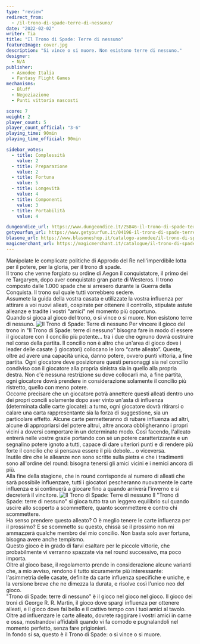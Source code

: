 ```yaml
---
type: "review"
redirect_from:
  - /il-trono-di-spade-terre-di-nessuno/
date: "2022-02-02"
writer: Tia
title: "Il Trono di Spade: Terre di nessuno"
featureImage: cover.jpg
description: "Si vince o si muore. Non esistono terre di nessuno."
designer:
  - N/A
publisher:
  - Asmodee Italia
  - Fantasy Flight Games
mechanisms:
  - Bluff
  - Negoziazione
  - Punti vittoria nascosti

score: 7
weight: 2
player_count: 5
player_count_official: "3-6"
playing_time: 90min
playing_time_official: 90min

sidebar_votes:
  - title: Complessità
    value: 2
  - title: Preparazione
    value: 2
  - title: Fortuna
    value: 5
  - title: Longevità
    value: 4
  - title: Componenti
    value: 3
  - title: Portabilità
    value: 4

dungeondice_url: https://www.dungeondice.it/25846-il-trono-di-spade-terre-di-nessuno.html
getyourfun_url: https://www.getyourfun.it/04196-il-trono-di-spade-terre-di-nessuno-giochi-di-carte.html
blasone_url: https://www.blasoneshop.it/catalogo-asmodee/il-trono-di-spade-terre-di-nessuno-72-1568
magicmerchant_url: https://magicmerchant.it/catalogue/il-trono-di-spade-terre-di-nessuno-56800/
---
```


<Setting>
  Manipolate le complicate politiche di Approdo del Re nell'imperdibile lotta
  per il potere, per la gloria, per il trono di spade.
  <br />
  Il trono che venne forgiato su ordine di Aegon il conquistatore, il primo dei
  re Targaryen, dopo aver conquistato gran parte di Westeros. Il trono composto
  dalle 1.000 spade che si arresero durante la Guerra della Conquista. Il trono
  sul quale tutti vorrebbero sedere.
  <br />
  Assumete la guida della vostra casata e utilizzate la vostra influenza per
  attirare a voi nuovi alleati, cospirate per ottenere il controllo, stipulate
  astute alleanze e tradite i vostri "amici" nel momento più opportuno.
  <br />
  Quando si gioca al gioco del trono, o si vince o si muore. Non esistono terre
  di nessuno.
</Setting>

<Spotify playlistId="26ydPfDpkjllVC0QqCWg82" />

<img src="./game1.jpg" alt="Il Trono di Spade: Terre di nessuno" />

<Rules>
  Per vincere il gioco del trono in "Il Trono di Spade: terre di nessuno"
  bisogna fare in modo di essere il giocatore con il concilio più potente... tra
  i due che ognuno dovrà costruire nel corso della partita. Il concilio non è
  altro che un'area di gioco dove i leader delle casate (i giocatori) collocano
  le loro “carte alleato”. Queste, oltre ad avere una capacità unica, danno
  potere, ovvero punti vittoria, a fine partita. Ogni giocatore deve posizionare
  questi personaggi sia nel concilio condiviso con il giocatore alla propria
  sinistra sia in quello alla propria destra. Non c'è nessuna restrizione su
  dove collocarli ma, a fine partita, ogni giocatore dovrà prendere in
  considerazione solamente il concilio più ristretto, quello con meno potere.
  <br />
  Occorre precisare che un giocatore potrà annettere questi alleati dentro uno
  dei propri concili solamente dopo aver vinto un'asta di influenza (determinata
  dalle carte giocate): a turno, ogni giocatore dovrà ritirarsi o calare una
  carta rappresentante sia la forza di suggestione, sia un particolare effetto.
  Alcune carte permetteranno di rubare influenza ad altri, alcune di
  appropriarsi del potere altrui, altre ancora obbligheranno i propri vicini a
  doversi comportare in un determinato modo. Così facendo, l'alleato entrerà
  nelle vostre grazie portando con sé un potere caratterizzante e un segnalino
  potere ignoto a tutti, capace di dare ulteriori punti e di rendere più forte
  il concilio che si pensava essere il più debole... o viceversa.
  <br />
  Inutile dire che le alleanze non sono scritte sulla pietra e che i tradimenti
  sono all'ordine del round: bisogna tenersi gli amici vicini e i nemici ancora
  di più.
  <br />
  Alla fine della stagione, che in round corrisponde al numero di alleati che
  sarà possibile influenzare, tutti i giocatori pescheranno nuovamente le carte
  influenza e si continuerà a giocare fino a quando arriverà l'inverno e si
  decreterà il vincitore.
</Rules>

<img src="./game2.jpg" alt="Il Trono di Spade: Terre di nessuno" />

<Feedback>
  Il "Trono di Spade: terre di nessuno" si gioca tutto tra un leggero equilibrio
  sul quando uscire allo scoperto a scommettere, quanto scommettere e contro chi
  scommettere.
  <br />
  Ha senso prendere questo alleato? O è meglio tenere le carte influenza per il
  prossimo? E se scommetto su questo, chissà se il prossimo non mi ammazzerà
  qualche membro del mio concilio. Non basta solo aver fortuna, bisogna avere
  anche tempismo.
  <br />
  Questo gioco è in grado di farvi esaltare per le piccole vittorie, che
  probabilmente vi verranno spazzate via nel round successivo, ma poco importa.
  <br />
  Oltre al gioco base, il regolamento prende in considerazione alcune varianti
  che, a mio avviso, rendono il tutto sicuramente più interessante: l'asimmetria
  delle casate, definite da carte influenza specifiche e uniche, e la versione
  breve che ne dimezza la durata, e risolve così l'unico neo del gioco.
  <br />
  "Trono di Spade: terre di nessuno" è il gioco nel gioco nel gioco. Il gioco
  dei troni di George R. R. Martin, il gioco dove spargi influenza per ottenere
  alleati, e il gioco dove fai bello e il cattivo tempo con i tuoi amici al
  tavolo. Oltre ad influenzare le carte alleato, dovrete raggirare i vostri
  amici in carne e ossa, mostrandovi affidabili quando vi fa comodo e
  pugnalandoli nel momento perfetto, senza fare prigionieri.
  <br />
  In fondo si sa, questo è il Trono di Spade: o si vince o si muore.
</Feedback>

<Instagram id="CZeBnBZlHRA" />
